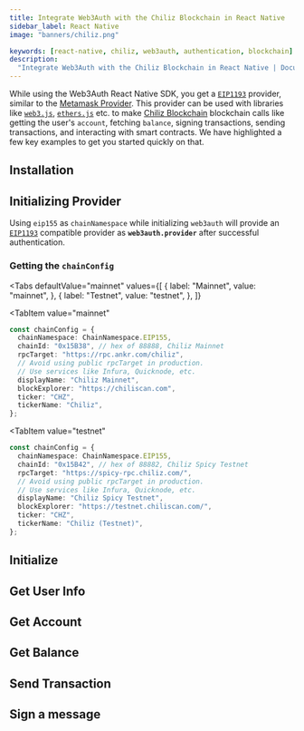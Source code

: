 ```yaml
---
title: Integrate Web3Auth with the Chiliz Blockchain in React Native
sidebar_label: React Native
image: "banners/chiliz.png"

keywords: [react-native, chiliz, web3auth, authentication, blockchain]
description:
  "Integrate Web3Auth with the Chiliz Blockchain in React Native | Documentation - Web3Auth"
---
```



<SEO
  title="Integrate Web3Auth with the Chiliz Blockchain in React Native"
  description="Integrate Web3Auth with the Chiliz Blockchain in React Native | Documentation - Web3Auth"
  image="https://web3auth.io/docs/banners/chiliz.png"
  slug="/connect-blockchain/evm/chiliz/react-native"
/>

While using the Web3Auth React Native SDK, you get a
[`EIP1193`](https://eips.ethereum.org/EIPS/eip-1193) provider, similar to the
[Metamask Provider](https://docs.metamask.io/guide/ethereum-provider.html). This provider can be
used with libraries like [`web3.js`](https://web3js.readthedocs.io/en/v1.2.8/getting-started.html),
[`ethers.js`](https://docs.ethers.io/v5/getting-started/) etc. to make
[Chiliz Blockchain](https://www.chiliz.com) blockchain calls like getting the user's `account`,
fetching `balance`, signing transactions, sending transactions, and interacting with smart
contracts. We have highlighted a few key examples to get you started quickly on that.

## Installation

<InstallationSnippet />

## Initializing Provider

Using `eip155` as `chainNamespace` while initializing `web3auth` will provide an
[`EIP1193`](https://eips.ethereum.org/EIPS/eip-1193) compatible provider as **`web3auth.provider`**
after successful authentication.

### Getting the `chainConfig`

<Tabs
 defaultValue="mainnet"
  values={[
    { label: "Mainnet", value: "mainnet", },
    { label: "Testnet", value: "testnet", },
  ]}
>
<TabItem
  value="mainnet"
>

```typescript
const chainConfig = {
  chainNamespace: ChainNamespace.EIP155,
  chainId: "0x15B38", // hex of 88888, Chiliz Mainnet
  rpcTarget: "https://rpc.ankr.com/chiliz",
  // Avoid using public rpcTarget in production.
  // Use services like Infura, Quicknode, etc.
  displayName: "Chiliz Mainnet",
  blockExplorer: "https://chiliscan.com",
  ticker: "CHZ",
  tickerName: "Chiliz",
};
```

</TabItem>

<TabItem
  value="testnet"
>

```typescript
const chainConfig = {
  chainNamespace: ChainNamespace.EIP155,
  chainId: "0x15B42", // hex of 88882, Chiliz Spicy Testnet
  rpcTarget: "https://spicy-rpc.chiliz.com/",
  // Avoid using public rpcTarget in production.
  // Use services like Infura, Quicknode, etc.
  displayName: "Chiliz Spicy Testnet",
  blockExplorer: "https://testnet.chiliscan.com/",
  ticker: "CHZ",
  tickerName: "Chiliz (Testnet)",
};
```

</TabItem>
</Tabs>

## Initialize

<InitialisationSnippet />

## Get User Info

<UserInfoSnippet />

## Get Account

<GetAccountSnippet />

## Get Balance

<GetBalanceSnippet />

## Send Transaction

<SendTransactionSnippet />

## Sign a message

<SignMessageSnippet />
